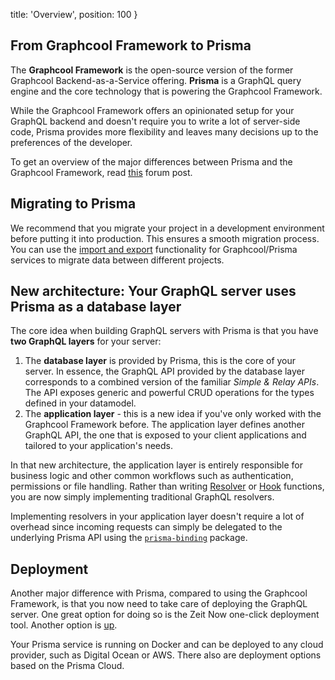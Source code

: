   title: 'Overview',
  position: 100
}


## From Graphcool Framework to Prisma

The **Graphcool Framework** is the open-source version of the former Graphcool Backend-as-a-Service offering. **Prisma** is a GraphQL query engine and the core technology that is powering the Graphcool Framework.

While the Graphcool Framework offers an opinionated setup for your GraphQL backend and doesn't require you to write a lot of server-side code, Prisma provides more flexibility and leaves many decisions up to the preferences of the developer.

To get an overview of the major differences between Prisma and the Graphcool Framework, read [this](https://www.graph.cool/forum/t/graphcool-framework-and-prisma/2237) forum post.

## Migrating to Prisma

We recommend that you migrate your project in a development environment before putting it into production. This ensures a smooth migration process. You can use the [import and export](jsw9) functionality for Graphcool/Prisma services to migrate data between different projects.

## New architecture: Your GraphQL server uses Prisma as a database layer

The core idea when building GraphQL servers with Prisma is that you have **two GraphQL layers** for your server:

1. The **database layer** is provided by Prisma, this is the core of your server. In essence, the GraphQL API provided by the database layer corresponds to a combined version of the familiar _Simple & Relay APIs_. The API exposes generic and powerful CRUD operations for the types defined in your datamodel.
2. The **application layer** - this is a new idea if you've only worked with the Graphcool Framework before. The application layer defines another GraphQL API, the one that is exposed to your client applications and tailored to your application's needs.

In that new architecture, the application layer is entirely responsible for business logic and other common workflows such as authentication, permissions or file handling. Rather than writing [Resolver](https://www.graph.cool/docs/reference/functions/resolvers-su6wu3yoo2) or [Hook](https://www.graph.cool/docs/reference/functions/hooks-pa6guruhaf) functions, you are now simply implementing traditional GraphQL resolvers.

Implementing resolvers in your application layer doesn't require a lot of overhead since incoming requests can simply be delegated to the underlying Prisma API using the [`prisma-binding`](https://github.com/prisma/prisma-binding) package.

## Deployment

Another major difference with Prisma, compared to using the Graphcool Framework, is that you now need to take care of deploying the GraphQL server. One great option for doing so is the Zeit Now one-click deployment tool. Another option is [up](https://up.docs.apex.sh).

Your Prisma service is running on Docker and can be deployed to any cloud provider, such as Digital Ocean or AWS. There also are deployment options based on the Prisma Cloud.
